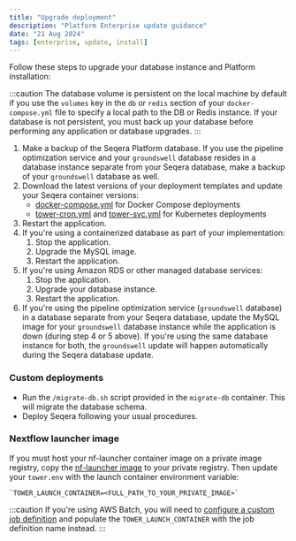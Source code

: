 ```yaml
---
title: "Upgrade deployment"
description: "Platform Enterprise update guidance"
date: "21 Aug 2024"
tags: [enterprise, update, install]
---
```


Follow these steps to upgrade your database instance and Platform installation:

:::caution
The database volume is persistent on the local machine by default if you use the `volumes` key in the `db` or `redis` section of your `docker-compose.yml` file to specify a local path to the DB or Redis instance. If your database is not persistent, you must back up your database before performing any application or database upgrades.
:::

1. Make a backup of the Seqera Platform database. If you use the pipeline optimization service and your `groundswell` database resides in a database instance separate from your Seqera database, make a backup of your `groundswell` database as well.
1. Download the latest versions of your deployment templates and update your Seqera container versions:
    - [docker-compose.yml](./_templates/docker/docker-compose.yml) for Docker Compose deployments
    - [tower-cron.yml](./_templates/k8s/tower-cron.yml) and [tower-svc.yml](./_templates/k8s/tower-svc.yml) for Kubernetes deployments
1. Restart the application.
1. If you're using a containerized database as part of your implementation:
    1. Stop the application.
    1. Upgrade the MySQL image.
    1. Restart the application.
1. If you're using Amazon RDS or other managed database services:
    1. Stop the application.
    1. Upgrade your database instance.
    1. Restart the application.
1. If you're using the pipeline optimization service (`groundswell` database) in a database separate from your Seqera database, update the MySQL image for your `groundswell` database instance while the application is down (during step 4 or 5 above). If you're using the same database instance for both, the `groundswell` update will happen automatically during the Seqera database update.

### Custom deployments

- Run the `/migrate-db.sh` script provided in the `migrate-db` container. This will migrate the database schema.
- Deploy Seqera following your usual procedures.

### Nextflow launcher image

If you must host your nf-launcher container image on a private image registry, copy the [nf-launcher image](https://quay.io/seqeralabs/nf-launcher:j17-24.04.4) to your private registry. Then update your `tower.env` with the launch container environment variable:

    `TOWER_LAUNCH_CONTAINER=<FULL_PATH_TO_YOUR_PRIVATE_IMAGE>`

:::caution
If you're using AWS Batch, you will need to [configure a custom job definition](./advanced-topics/custom-launch-container.mdx) and populate the `TOWER_LAUNCH_CONTAINER` with the job definition name instead.
:::
